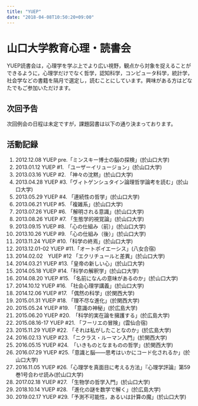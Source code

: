 ```yaml
---
title: "YUEP"
date: "2018-04-08T10:50:20+09:00"
---
```


# 山口大学教育心理・読書会

YUEP読書会は，心理学を学ぶ上でより広い視野，観点から対象を捉えることができるように，心理学だけでなく哲学，認知科学，コンピュータ科学，統計学，社会学などの書籍を隔月で選定し，読むことにしています。興味がある方はどなたでもご参加いただけます。

## 次回予告 

次回例会の日程は未定ですが，課題図書は以下の通り決まっております。

## 活動記録

1.  2012.12.08 YUEP pre.「ミンスキー博士の脳の探検」(於山口大学)
2.  2013.01.12 YUEP \#1. 「ユーザーイリュージョン」(於山口大学)
3.  2013.03.16 YUEP \#2. 「神々の沈黙」(於山口大学)
4.  2013.04.28 YUEP \#3.「ヴィトゲンシュタイン論理哲学論考を読む」(於山口大学)
5.  2013.05.29 YUEP \#4. 「連続性の哲学」(於山口大学)
6.  2013.06.21 YUEP \#5. 「複雑系」(於山口大学)
7.  2013.07.26 YUEP \#6. 「解明される意識」(於山口大学)
8.  2013.08.26 YUEP \#7. 「生態学的視覚論」(於山口大学)
9.  2013.09.15 YUEP \#8. 「心の仕組み（前）」(於山口大学)
10. 2013.10.26 YUEP \#9. 「心の仕組み（後）」(於山口大学)
11. 2013.11.24 YUEP \#10.「科学の終焉」(於山口大学)
12. 2013.12.01-02 YUEP \#11.「オートポイエーシス」(八女合宿)
13. 2014.02.02　YUEP \#12 「エクリチュールと差異」(於山口大学)
14. 2014.03.21 YUEP \#13.「皇帝の新しい心」(於山口大学)
15. 2014.05.18 YUEP \#14.「科学の解釈学」(於山口大学)
16. 2014.08.20 YUEP \#15. 「名前になんの意味があるのか」(於山口大学)
17. 2014.10.12 YUEP \#16. 「社会心理学講義」(於山口大学)
18. 2014.12.06 YUEP \#17. 「偶然の科学」(於関西大学)
19. 2015.01.31 YUEP \#18. 「理不尽な進化」(於関西大学)
20. 2015.05.24 YUEP \#19.　「意識の神秘」(於広島大学)
21. 2015.06.20 YUEP \#20.　「科学的実在論を擁護する」(於広島大学)
22. 2015.08.16-17 YUEP \#21. 「フーリエの冒険」(雲仙合宿)
23. 2015.11.29 YUEP \#22. 「それは私がしたことなのか」(於広島大学)
24. 2016.02.13 YUEP \#23. 「ニクラス・ルーマン入門」(於関西大学)
25. 2016.05.15 YUEP \#24.　「いきものとなまものの哲学」(於関西大学)
26. 2016.07.29 YUEP \#25.「意識と脳――思考はいかにコード化されるか」(於山口大学)
27. 2016.11.05 YUEP \#26.「心理学を真面目に考える方法」『心理学評論』第59巻1号合わせ読み(於山口大学)
28. 2017.02.18 YUEP \#27. 「生物学の哲学入門」(於山口大学)
29. 2018.10.14 YUEP \#28. 「進化の謎を数学で解く」(於広島大学)
30. 2019.02.17 YUEP \#29.「予測不可能性，あるいは計算の魔」(於山口大学)

